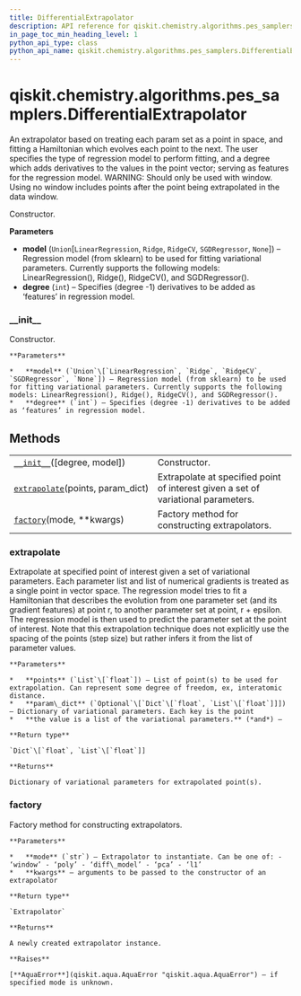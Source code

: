 ```yaml
---
title: DifferentialExtrapolator
description: API reference for qiskit.chemistry.algorithms.pes_samplers.DifferentialExtrapolator
in_page_toc_min_heading_level: 1
python_api_type: class
python_api_name: qiskit.chemistry.algorithms.pes_samplers.DifferentialExtrapolator
---
```


<span id="qiskit-chemistry-algorithms-pes-samplers-differentialextrapolator" />

# qiskit.chemistry.algorithms.pes\_samplers.DifferentialExtrapolator

<Class id="qiskit.chemistry.algorithms.pes_samplers.DifferentialExtrapolator" isDedicatedPage={true} github="https://github.com/qiskit-community/qiskit-aqua/tree/stable/0.9/qiskit/chemistry/algorithms/pes_samplers/extrapolator.py" signature="DifferentialExtrapolator(degree=1, model=None)" modifiers="class">
  An extrapolator based on treating each param set as a point in space, and fitting a Hamiltonian which evolves each point to the next. The user specifies the type of regression model to perform fitting, and a degree which adds derivatives to the values in the point vector; serving as features for the regression model. WARNING: Should only be used with window. Using no window includes points after the point being extrapolated in the data window.

  Constructor.

  **Parameters**

  *   **model** (`Union`\[`LinearRegression`, `Ridge`, `RidgeCV`, `SGDRegressor`, `None`]) – Regression model (from sklearn) to be used for fitting variational parameters. Currently supports the following models: LinearRegression(), Ridge(), RidgeCV(), and SGDRegressor().
  *   **degree** (`int`) – Specifies (degree -1) derivatives to be added as ‘features’ in regression model.

  ### \_\_init\_\_

  <Function id="qiskit.chemistry.algorithms.pes_samplers.DifferentialExtrapolator.__init__" signature="__init__(degree=1, model=None)">
    Constructor.

    **Parameters**

    *   **model** (`Union`\[`LinearRegression`, `Ridge`, `RidgeCV`, `SGDRegressor`, `None`]) – Regression model (from sklearn) to be used for fitting variational parameters. Currently supports the following models: LinearRegression(), Ridge(), RidgeCV(), and SGDRegressor().
    *   **degree** (`int`) – Specifies (degree -1) derivatives to be added as ‘features’ in regression model.
  </Function>

  ## Methods

  |                                                                                                                                                                                                      |                                                                                   |
  | ---------------------------------------------------------------------------------------------------------------------------------------------------------------------------------------------------- | --------------------------------------------------------------------------------- |
  | [`__init__`](#qiskit.chemistry.algorithms.pes_samplers.DifferentialExtrapolator.__init__ "qiskit.chemistry.algorithms.pes_samplers.DifferentialExtrapolator.__init__")(\[degree, model])             | Constructor.                                                                      |
  | [`extrapolate`](#qiskit.chemistry.algorithms.pes_samplers.DifferentialExtrapolator.extrapolate "qiskit.chemistry.algorithms.pes_samplers.DifferentialExtrapolator.extrapolate")(points, param\_dict) | Extrapolate at specified point of interest given a set of variational parameters. |
  | [`factory`](#qiskit.chemistry.algorithms.pes_samplers.DifferentialExtrapolator.factory "qiskit.chemistry.algorithms.pes_samplers.DifferentialExtrapolator.factory")(mode, \*\*kwargs)                | Factory method for constructing extrapolators.                                    |

  ### extrapolate

  <Function id="qiskit.chemistry.algorithms.pes_samplers.DifferentialExtrapolator.extrapolate" signature="extrapolate(points, param_dict)">
    Extrapolate at specified point of interest given a set of variational parameters. Each parameter list and list of numerical gradients is treated as a single point in vector space. The regression model tries to fit a Hamiltonian that describes the evolution from one parameter set (and its gradient features) at point r, to another parameter set at point, r + epsilon. The regression model is then used to predict the parameter set at the point of interest. Note that this extrapolation technique does not explicitly use the spacing of the points (step size) but rather infers it from the list of parameter values.

    **Parameters**

    *   **points** (`List`\[`float`]) – List of point(s) to be used for extrapolation. Can represent some degree of freedom, ex, interatomic distance.
    *   **param\_dict** (`Optional`\[`Dict`\[`float`, `List`\[`float`]]]) – Dictionary of variational parameters. Each key is the point
    *   **the value is a list of the variational parameters.** (*and*) –

    **Return type**

    `Dict`\[`float`, `List`\[`float`]]

    **Returns**

    Dictionary of variational parameters for extrapolated point(s).
  </Function>

  ### factory

  <Function id="qiskit.chemistry.algorithms.pes_samplers.DifferentialExtrapolator.factory" signature="factory(mode, **kwargs)" modifiers="static">
    Factory method for constructing extrapolators.

    **Parameters**

    *   **mode** (`str`) – Extrapolator to instantiate. Can be one of: - ‘window’ - ‘poly’ - ‘diff\_model’ - ‘pca’ - ‘l1’
    *   **kwargs** – arguments to be passed to the constructor of an extrapolator

    **Return type**

    `Extrapolator`

    **Returns**

    A newly created extrapolator instance.

    **Raises**

    [**AquaError**](qiskit.aqua.AquaError "qiskit.aqua.AquaError") – if specified mode is unknown.
  </Function>
</Class>

